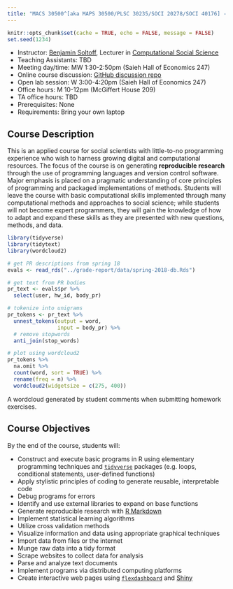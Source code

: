 ```yaml
---
title: "MACS 30500^[aka MAPS 30500/PLSC 30235/SOCI 20278/SOCI 40176] - Computing for the Social Sciences"
---
```


```r
knitr::opts_chunk$set(cache = TRUE, echo = FALSE, message = FALSE)
set.seed(1234)
```

<div class="row">
  <div class="col-sm-8 col-xs-12">
  
* Instructor: [Benjamin Soltoff](http://www.bensoltoff.com), Lecturer in [Computational Social Science](http://macss.uchicago.edu)
* Teaching Assistants: TBD
* Meeting day/time: MW 1:30-2:50pm (Saieh Hall of Economics 247)
* Online course discussion: [GitHub discussion repo](https://github.com/uc-cfss/Discussion)
* Open lab session: W 3:00-4:20pm (Saieh Hall of Economics 247)
* Office hours: M 10-12pm (McGiffert House 209)
* TA office hours: TBD
* Prerequisites: None
* Requirements: Bring your own laptop

## Course Description

This is an applied course for social scientists with little-to-no programming experience who wish to harness growing digital and computational resources. The focus of the course is on generating **reproducible research** through the use of programming languages and version control software. Major emphasis is placed on a pragmatic understanding of core principles of programming and packaged implementations of methods. Students will leave the course with basic computational skills implemented through many computational methods and approaches to social science; while students will not become expert programmers, they will gain the knowledge of how to adapt and expand these skills as they are presented with new questions, methods, and data.

  </div>
  <div class="col-sm-4 col-xs-12">
  
```r
library(tidyverse)
library(tidytext)
library(wordcloud2)

# get PR descriptions from spring 18
evals <- read_rds("../grade-report/data/spring-2018-db.Rds")

# get text from PR bodies
pr_text <- evals$pr %>%
  select(user, hw_id, body_pr)

# tokenize into unigrams
pr_tokens <- pr_text %>% 
  unnest_tokens(output = word,
                input = body_pr) %>%
  # remove stopwords
  anti_join(stop_words)

# plot using wordcloud2
pr_tokens %>%
  na.omit %>%
  count(word, sort = TRUE) %>%
  rename(freq = n) %>%
  wordcloud2(widgetsize = c(275, 400))
```
  
  A wordcloud generated by student comments when submitting homework exercises.
  </div>

</div>
  
## Course Objectives

By the end of the course, students will:

* Construct and execute basic programs in R using elementary programming techniques and [`tidyverse`](http://tidyverse.org/) packages (e.g. loops, conditional statements, user-defined functions)
* Apply stylistic principles of coding to generate reusable, interpretable code
* Debug programs for errors
* Identify and use external libraries to expand on base functions
* Generate reproducible research with [R Markdown](http://rmarkdown.rstudio.com/)
* Implement statistical learning algorithms
* Utilize cross validation methods
* Visualize information and data using appropriate graphical techniques
* Import data from files or the internet
* Munge raw data into a tidy format
* Scrape websites to collect data for analysis
* Parse and analyze text documents
* Implement programs via distributed computing platforms
* Create interactive web pages using [`flexdashboard`](http://rmarkdown.rstudio.com/flexdashboard/) and [Shiny](http://shiny.rstudio.com/)
